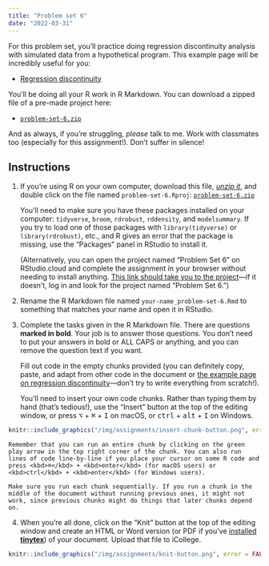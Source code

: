 ```yaml
---
title: "Problem set 6"
date: "2022-03-31"
---
```


For this problem set, you'll practice doing regression discontinuity analysis with simulated data from a hypothetical program. This example page will be incredibly useful for you:

- [Regression discontinuity](/example/rdd/)

You'll be doing all your R work in R Markdown. You can download a zipped file of a pre-made project here:

- [<i class="fas fa-file-archive"></i> `problem-set-6.zip`](/projects/problem-set-6.zip)

And as always, if you're struggling, *please* talk to me. Work with classmates too (especially for this assignment!). Don't suffer in silence!


## Instructions

1. If you're using R on your own computer, download this file, [*unzip it*](/resource/unzipping/), and double click on the file named `problem-set-6.Rproj`: [<i class="fas fa-file-archive"></i> `problem-set-6.zip`](/projects/problem-set-6.zip)

    You'll need to make sure you have these packages installed on your computer: `tidyverse`, `broom`, `rdrobust`, `rddensity`, and `modelsummary`. If you try to load one of those packages with `library(tidyverse)` or `library(rdrobust)`, etc., and R gives an error that the package is missing, use the "Packages" panel in RStudio to install it.

    (Alternatively, you can open the project named "Problem Set 6" on RStudio.cloud and complete the assignment in your browser without needing to install anything. [This link should take you to the project](https://rstudio.cloud/spaces/205054/project/3424174)—if it doesn't, log in and look for the project named "Problem Set 6.")

2. Rename the R Markdown file named `your-name_problem-set-6.Rmd` to something that matches your name and open it in RStudio.

3. Complete the tasks given in the R Markdown file. There are questions **marked in bold**. Your job is to answer those questions. You don't need to put your answers in bold or ALL CAPS or anything, and you can remove the question text if you want.

    Fill out code in the empty chunks provided (you can definitely copy, paste, and adapt from other code in the document or [the example page on regression discontinuity](/example/rdd/)—don't try to write everything from scratch!).

    You'll need to insert your own code chunks. Rather than typing them by hand (that's tedious!), use the "Insert" button at the top of the editing window, or press  <kbd>⌥</kbd> + <kbd>⌘</kbd> + <kbd>I</kbd> on macOS, or <kbd>ctrl</kbd> + <kbd>alt</kbd> + <kbd>I</kbd> on Windows.

```r
knitr::include_graphics("/img/assignments/insert-chunk-button.png", error = FALSE)
```

    Remember that you can run an entire chunk by clicking on the green play arrow in the top right corner of the chunk. You can also run lines of code line-by-line if you place your cursor on some R code and press <kbd>⌘</kbd> + <kbd>enter</kbd> (for macOS users) or <kbd>ctrl</kbd> + <kbd>enter</kbd> (for Windows users).

    Make sure you run each chunk sequentially. If you run a chunk in the middle of the document without running previous ones, it might not work, since previous chunks might do things that later chunks depend on.

4. When you're all done, click on the "Knit" button at the top of the editing window and create an HTML or Word version (or PDF if you've [installed **tinytex**](/resource/install/#install-tinytex)) of your document. Upload that file to iCollege.

```r
knitr::include_graphics("/img/assignments/knit-button.png", error = FALSE)
```
